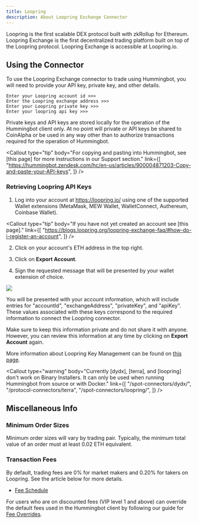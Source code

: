 ```yaml
---
title: Loopring
description: About Loopring Exchange Connector
---
```



Loopring is the first scalable DEX protocol built with zkRollup for Ethereum. Loopring Exchange is the first decentralized trading platform built on top of the Loopring protocol. Loopring Exchange is accessible at Loopring.io.

## Using the Connector

To use the Loopring Exchange connector to trade using Hummingbot, you will need to provide your API key, private key, and other details.

```
Enter your Loopring account id >>>
Enter the Loopring exchange address >>>
Enter your Loopring private key >>>
Enter your loopring api key >>>
```

Private keys and API keys are stored locally for the operation of the Hummingbot client only. At no point will private or API keys be shared to CoinAlpha or be used in any way other than to authorize transactions required for the operation of Hummingbot.

<Callout
  type="tip"
  body="For copying and pasting into Hummingbot, see [this page] for more instructions in our Support section."
  link={[
    "https://hummingbot.zendesk.com/hc/en-us/articles/900004871203-Copy-and-paste-your-API-keys",
  ]}
/>

<Callout
  type="note"
  body="Existing API keys used previously in Loopring v1 API are now invalid. Users must generate new keys from the latest version of the exchange."
/>

### Retrieving Loopring API Keys

1. Log into your account at https://loopring.io/ using one of the supported Wallet extensions (MetaMask, MEW Wallet, WalletConnect, Authereum, Coinbase Wallet).

<Callout
  type="tip"
  body="If you have not yet created an account see [this page]."
  link={[
    "https://blogs.loopring.org/loopring-exchange-faq/#how-do-i-register-an-account",
  ]}
/>

2. Click on your account's ETH address in the top right.

3. Click on **Export Account**.

4. Sign the requested message that will be presented by your wallet extension of choice.

![](/img/loopring-api.png)

You will be presented with your account information, which will include entries for "accountId", "exchangeAddress", "privateKey", and "apiKey". These values associated with these keys correspond to the required information to connect the Loopring connector.

Make sure to keep this information private and do not share it with anyone. However, you can review this information at any time by clicking on **Export Account** again.

<Callout
  type="warning"
  body="Please keep your EdDSA key pair and ApiKey strictly confidential. If you leak this information, your assets will be at risk. Loopring Exchange's UI and its API will never ask you for your EdDSA private key."
/>

More information about Loopring Key Management can be found on [this page](https://docs3.loopring.io/en/basics/key_mgmt.html?h=key%20).

<Callout
  type="warning"
  body="Currently [dydx], [terra], and [loopring] don't work on Binary Installers. It can only be used when running Hummingbot from source or with Docker."
  link={[
    "/spot-connectors/dydx/",
    "/protocol-connectors/terra",
    "/spot-connectors/loopring/",
  ]}
/>

## Miscellaneous Info

### Minimum Order Sizes

Minimum order sizes will vary by trading pair. Typically, the minimum total value of an order must at least 0.02 ETH equivalent.

### Transaction Fees

By default, trading fees are 0% for market makers and 0.20% for takers on Loopring. See the article below for more details.

- [Fee Schedule](https://blogs.loopring.org/loopring-exchange-faq/)

For users who are on discounted fees (VIP level 1 and above) can override the default fees used in the Hummingbot client by following our guide for [Fee Overrides](/operation/override-fees).
